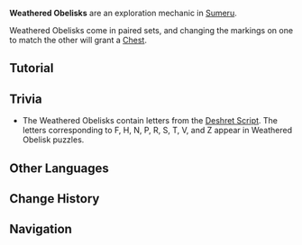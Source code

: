 {{Stub}}
{{Terminology Infobox
|image     = Weathered Obelisk.png
|type      = Exploration
|region    = Sumeru
|subregion = Great Red Sand
|area      = Desert of Hadramaveth
}}
'''Weathered Obelisks''' are an exploration mechanic in [[Sumeru]].

Weathered Obelisks come in paired sets, and changing the markings on one to match the other will grant a [[Chest]].

==Tutorial==
{{Transclude|Tutorial/Weathered Obelisk}}

==Trivia==
* The Weathered Obelisks contain letters from the [[Deshret Script]]. The letters corresponding to F, H, N, P, R, S, T, V, and Z appear in Weathered Obelisk puzzles.{{Verify}}

==Other Languages==
{{Other Languages
|en      = Weathered Obelisk
|zhs     = 风化的碑石
|zhs_rm  = Fēnghuà de Bēishí
|zht     = 風化的碑石
|zht_rm  = Fēnghuà de Bēishí
|zh_tl   = Weathered Stele
|ja      = 風化した碑石
|ja_rm   = Fuuka Shita Hiseki
|ja_tl   = Weathered Obelisk
|ko      = 풍화된 비석
|ko_tl   = Weathered Stone
|es      = Estelas erosionadas
|es_tl   = 
|fr      = Stèle érodée
|fr_tl   = Eroded Stele
|ru      = Обветшавший обелиск
|ru_tl   = Dilapidated Obelisk
|th      = อนุสาวรีย์ผุกร่อน
|th_rm   = 
|th_tl   = 
|vi      = Bia Đá Xói Mòn
|vi_tl   = 
|de      = Erodierte Stele
|de_tl   = 
|id      = Prasasti yang Lapuk
|id_tl   = Weathered Inscription
|pt      = Obelisco Erodido
|pt_tl   = 
|tr      = Eski Dikili Taş
|tr_tl   = 
|it      = Obelisko consumato
|it_tl   = 
}}

==Change History==
{{Change History|3.4}}

==Navigation==
{{Exploration Navbox|Sumeru}}
